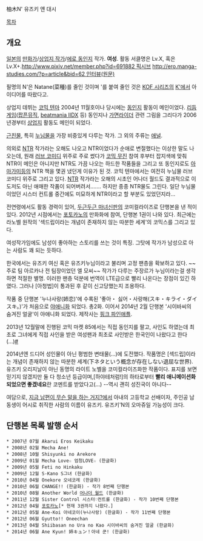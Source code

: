 柚木N'
유즈키 앤 대시

[[목차]]

== 개요 ==
[[일본]]의 [[만화가]]/[[상업지 작가]]/[[에로 동인지]] 작가. '''여성'''. 활동 서클명은 Lv.X, 혹은 Lv.X+.[[http://www.pixiv.net/member.php?id=691882 픽시브]] [[http://ero.manga-studies.com/?p=article&bid=62 인터뷰(원문)]]

필명의 N'은 Natane(菜種)를 줄인 것이며 '를 붙여 줄인 것은 [[KOF 시리즈]]의 [[K']]에서 아이디어를 따왔다고.

상업지 데뷔는 [[코믹 텐마]] 2004년 11월호이나 당시에는 [[동인지]] 활동이 메인이었다. [[리듬게임]]([[팝픈뮤직]], [[beatmania IIDX]] 등) 동인지나 [[가면라이더]] 관련 그림을 그리다가 2006년경부터 [[상업지]] 활동도 메인이 되었다.

[[근친물]], 특히 [[누님]]물을 가장 비중있게 다루는 작가. 그 외의 주류는 [[애널]].

의외로 [[NTR]] 작가라는 오해도 나오고 NTR이었다가 순애로 변절했다는 이상한 말도 나오는데, 원래 [[러브 코미디]] 위주로 주로 썼다가 [[코믹 무진]] 참여 후부터 잡지색에 맞춰 NTR이 메인은 아니지만 NTR도 가끔 나오는 하드한 작품들을 그리고 또 동인지로도 [[아마가미]]등의 NTR 책을 몇권 냈던게 이유가 된 것. 코믹 텐마에서는 여전히 누님물 러브 코미디 위주로 그리고 있다. [[NTR]] 작가라는 오해의 시초인 어나더 월드도 결과적으로 이도저도 아닌 애매한 작품이 되어버려서……. 하지만 종종 NTR물도 그린다. 일단 누님물이었던 시스터 컨트롤 중간에도 미묘하게 NTR이라고 할 부분도 있었던지라...

전연령에서도 활동 경력이 있어, [[두근두근 마녀신판]]의 코미컬라이즈로 단행본을 낸 적이 있다. 2012년 시점에서는 [[포토카노]]의 만화화에 참여, 단행본 1권이 나와 있다. 최근에는 라노벨 원작의 '섹드립이라는 개념이 존재하지 않는 따분한 세계'의 코믹스를 그리고 있다.

여성작가임에도 남성이 좋아하는 스토리를 쓰는 것이 특징. 그탓에 작가가 남성으로 아는 사람도 꽤 되는 듯하다.

한국에서는 유즈키 여신 혹은 유즈키누님이라고 불리며 고정 팬층을 확보하고 있다. ~~주로 팀 아르카나 전 팀장이었던 엘 모씨~~ 작가가 다루는 주장르가 누님이라는걸 생각하면 적절한 별명. 이러한 팬층 덕분에 번역이 LTE급으로 빨리 나온다는 장점이 있긴 하였다. 그러나 [아청법]이 통과된 후 같이 신고당했는지 조용하다.

작품 중 단행본 '누나사랑(姉恋)'에 수록된 '좋아・ 싫어・사랑해(スキ・キライ・ダイスキ。)'가 처음으로 [[야애니]]화 되었다. 총2화. 이어서 2014년 2월 단행본 '시이바씨의 숨겨진 얼굴'이 야애니화 되었다. 제작사는 [[핑크 파인애플]].

2013년 12월말에 진행된 코믹 마켓 85에서는 직접 동인지를 팔고, 사인도 하였는데 최초로 그녀에게 직접 사인을 받은 여성팬과 최초로 사인받은 한국인이 나왔다고 한다(...)[http://www.typemoon.net/bbs/board.php?bo_table=freeboard&wr_id=1035843 #]

2014년엔 드디어 성인물이 아닌 평범한 변태물(...)에 도전했다. 작품명은 [섹드립]이라는 개념이 존재하지 않는 따분한 세계(下ネタという概念が存在しない退屈な世界). 유즈키 오리지날이 아닌 동명의 라이트 노벨을 코미컬라이즈화한 작품이다. 표지를 보면 믿기지 않겠지만 둘 다 청소년 등급이며,[하야테처럼!]의 하타로부터 '''빨리 애니메이션화 되었으면 좋겠네요'''란 코멘트를 받았다고(...) --역시 괜히 성진국이 아니다--

여담으로, [[지금 남편이 무슨 말을 하는 거지?]]에서 아내의 고등학교 선배이자, 주인공 남동생이 어시로 취직한 사람의 이름이 유즈키. 유즈키'N의 오마쥬일 가능성이 크다.

== 단행본 목록 발행 순서 ==
 * 2007년 07월 Akarui Eros Keikaku
 * 2008년 02월 Mecha Ane!
 * 2008년 10월 Shisyunki no Arekore
 * 2009년 01월 Mecha Love☆ 엄청LOVE☆ (한글화)
 * 2009년 05월 Feti no Hinkaku
 * 2009년 12월 S-Kano S그녀 (한글화)
 * 2010년 04월 Onekore 오네코레 (한글화)
 * 2010년 06월 CHANGE!! (한글화) - 작가 8번째 단행본 
 * 2010년 08월 Another World [[어나더 월드]] (한글화)
 * 2011년 12월 Sister Control 시스터♡컨트롤 (한글화) - 작가 10번째 단행본 
 * 2012년 04월 [[포토카노]][* 현재 3권까지 나왔다.]
 * 2012년 05월 Ane-Koi 아네코이(누나사랑) (한글화) - 작가 11번째 단행본
 * 2012년 06월 Gyutto!! Oneechan
 * 2013년 04월 Shiibasan no Ura no Kao 시이바씨의 숨겨진 얼굴 (한글화)
 * 2014년 06월 Ane Kyun! 姉キュン！아네 쿤! (한글화)

